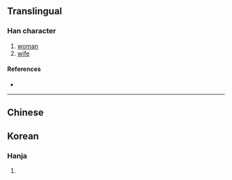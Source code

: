 {{character info/new}}
==Translingual==

===Han character===
{{Han char|rn=38|rad=女|as=09|sn=12|four=|canj=VNBC|ids=⿰女負}}

# [[woman]]
# [[wife]]

====References====
* {{Han ref|kx=0266.290|dkj=06490|dj=0533.330|hdz=21068.030|uh=5A8D|ud=23181}}

----
==Chinese==
{{zh-see|婦|v}}
==Korean==

===Hanja===
{{ko-hanja|hangeul=부|rv=bu|mr=pu|y=pwu}}

# {{defn|lang=ko|sort=女09}}